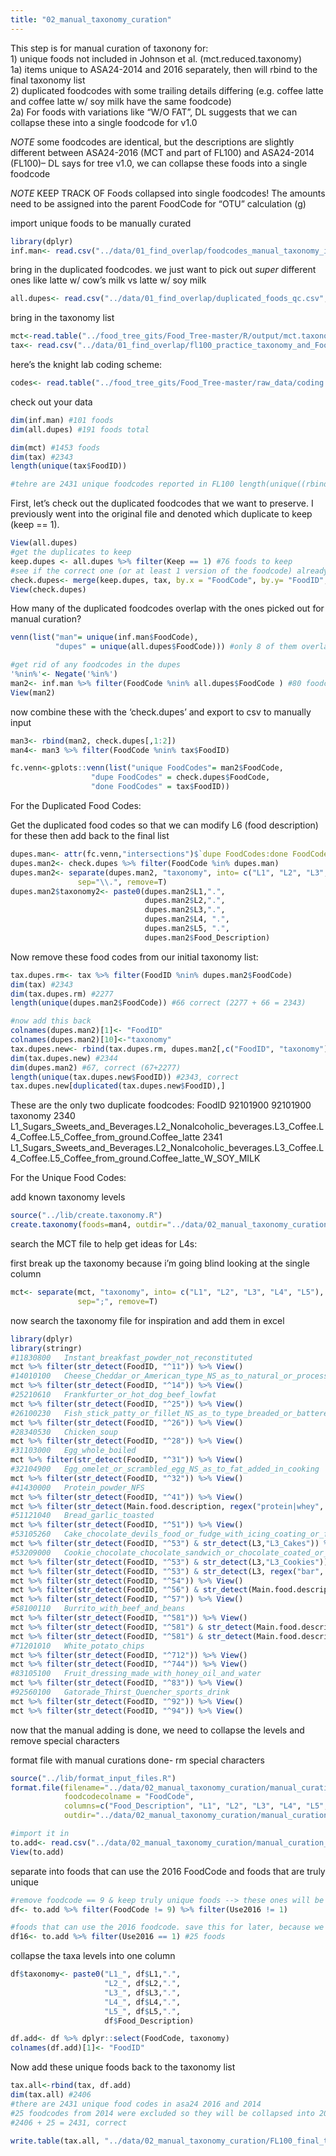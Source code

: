 ```yaml
---
title: "02_manual_taxonomy_curation"
---
```


This step is for manual curation of taxonony for:   
1) unique foods not included in Johnson et al. (mct.reduced.taxonomy)  
  1a) items unique to ASA24-2014 and 2016 separately, then will rbind to the final taxonomy list  
2) duplicated foodcodes with some trailing details differing (e.g. coffee latte and coffee latte w/ soy milk have the same foodcode)   
  2a) For foods with variations like "W/O FAT", DL suggests that we can collapse these into a single foodcode for v1.0   

*NOTE* some foodcodes are identical, but the descriptions are slightly different between ASA24-2016 (MCT and part of FL100) and ASA24-2014 (FL100)-- DL says for tree v1.0, we can collapse these foods into a single foodcode    

*NOTE* KEEP TRACK OF Foods collapsed into single foodcodes! The amounts need to be assigned into the parent FoodCode for "OTU" calculation (g)   

import unique foods to be manually curated 
```r
library(dplyr)
inf.man<- read.csv("../data/01_find_overlap/foodcodes_manual_taxonomy_inf.csv", header=T)
```

bring in the duplicated foodcodes. we just want to pick out *super* different ones like latte w/ cow's milk vs latte w/ soy milk   
```r
all.dupes<- read.csv("../data/01_find_overlap/duplicated_foods_qc.csv", header=T)
```

bring in the taxonomy list   
```r
mct<-read.table("../food_tree_gits/Food_Tree-master/R/output/mct.taxonomy.txt", sep="\t", header=T)
tax<- read.csv("../data/01_find_overlap/fl100_practice_taxonomy_and_FoodCodes.csv", header=T)
```

here's the knight lab coding scheme: 
```r
codes<- read.table("../food_tree_gits/Food_Tree-master/raw_data/coding.scheme.txt", sep="\t", header=T)
```


check out your data  
```r
dim(inf.man) #101 foods
dim(all.dupes) #191 foods total

dim(mct) #1453 foods
dim(tax) #2343 
length(unique(tax$FoodID)) 

#tehre are 2431 unique foodcodes reported in FL100 length(unique((rbind(items, inf)$FoodCode))
```

First, let's check out the duplicated foodcodes that we want to preserve. I previously went into the original file and denoted which duplicate to keep (keep == 1).     
```r
View(all.dupes)
#get the duplicates to keep
keep.dupes <- all.dupes %>% filter(Keep == 1) #76 foods to keep
#see if the correct one (or at least 1 version of the foodcode) already exists in the 'practice' list
check.dupes<- merge(keep.dupes, tax, by.x = "FoodCode", by.y= "FoodID", all.x=T)
View(check.dupes)
```

How many of the duplicated foodcodes overlap with the ones picked out for manual curation?   
```r
venn(list("man"= unique(inf.man$FoodCode), 
          "dupes" = unique(all.dupes$FoodCode))) #only 8 of them overlap 

#get rid of any foodcodes in the dupes
'%nin%'<- Negate('%in%')
man2<- inf.man %>% filter(FoodCode %nin% all.dupes$FoodCode ) #80 foodcodes now 
View(man2)
```

now combine these with the 'check.dupes' and export to csv to manually input 

```r
man3<- rbind(man2, check.dupes[,1:2])
man4<- man3 %>% filter(FoodCode %nin% tax$FoodID)

fc.venn<-gplots::venn(list("unique FoodCodes"= man2$FoodCode,
                  "dupe FoodCodes" = check.dupes$FoodCode,
                  "done FoodCodes" = tax$FoodID))
```

##################################### 
For the Duplicated Food Codes:

Get the duplicated food codes so that we can modify L6 (food description) for these then add back to the final list   
```r
dupes.man<- attr(fc.venn,"intersections")$`dupe FoodCodes:done FoodCodes`
dupes.man2<- check.dupes %>% filter(FoodCode %in% dupes.man)
dupes.man2<- separate(dupes.man2, "taxonomy", into= c("L1", "L2", "L3", "L4", "L5", "Food.Description"), 
               sep="\\.", remove=T)
dupes.man2$taxonomy2<- paste0(dupes.man2$L1,".", 
                              dupes.man2$L2,".",
                              dupes.man2$L3,".", 
                              dupes.man2$L4, ".", 
                              dupes.man2$L5, ".", 
                              dupes.man2$Food_Description)
```

Now remove these food codes from our initial taxonomy list:  
```r
tax.dupes.rm<- tax %>% filter(FoodID %nin% dupes.man2$FoodCode)
dim(tax) #2343
dim(tax.dupes.rm) #2277 
length(unique(dupes.man2$FoodCode)) #66 correct (2277 + 66 = 2343)

#now add this back
colnames(dupes.man2)[1]<- "FoodID"
colnames(dupes.man2)[10]<-"taxonomy"
tax.dupes.new<- rbind(tax.dupes.rm, dupes.man2[,c("FoodID", "taxonomy")])
dim(tax.dupes.new) #2344
dim(dupes.man2) #67, correct (67+2277)
length(unique(tax.dupes.new$FoodID)) #2343, correct
tax.dupes.new[duplicated(tax.dupes.new$FoodID),]

```

These are the only two duplicate foodcodes: 
 FoodID
 92101900
 92101900
                                                                                                                       taxonomy
2340            L1_Sugars_Sweets_and_Beverages.L2_Nonalcoholic_beverages.L3_Coffee.L4_Coffee.L5_Coffee_from_ground.Coffee_latte
2341 L1_Sugars_Sweets_and_Beverages.L2_Nonalcoholic_beverages.L3_Coffee.L4_Coffee.L5_Coffee_from_ground.Coffee_latte_W_SOY_MILK

##################################
For the Unique Food Codes: 

add known taxonomy levels
```r
source("../lib/create.taxonomy.R")
create.taxonomy(foods=man4, outdir="../data/02_manual_taxonomy_curation/manual_curation_L1toL4.txt")
```

search the MCT file to help get ideas for L4s: 

first break up the taxonomy because i'm going blind looking at the single column
```r
mct<- separate(mct, "taxonomy", into= c("L1", "L2", "L3", "L4", "L5"), 
               sep=";", remove=T)
```

now search the taxonomy file for inspiration and add them in excel  
```r
library(dplyr)
library(stringr)
#11830800	Instant_breakfast_powder_not_reconstituted
mct %>% filter(str_detect(FoodID, "^11")) %>% View()
#14010100	Cheese_Cheddar_or_American_type_NS_as_to_natural_or_processed
mct %>% filter(str_detect(FoodID, "^14")) %>% View()
#25210610	Frankfurter_or_hot_dog_beef_lowfat
mct %>% filter(str_detect(FoodID, "^25")) %>% View()
#26100230	Fish_stick_patty_or_fillet_NS_as_to_type_breaded_or_battered_baked
mct %>% filter(str_detect(FoodID, "^26")) %>% View()
#28340530	Chicken_soup
mct %>% filter(str_detect(FoodID, "^28")) %>% View()
#31103000	Egg_whole_boiled
mct %>% filter(str_detect(FoodID, "^31")) %>% View()
#32104900	Egg_omelet_or_scrambled_egg_NS_as_to_fat_added_in_cooking
mct %>% filter(str_detect(FoodID, "^32")) %>% View()
#41430000	Protein_powder_NFS
mct %>% filter(str_detect(FoodID, "^41")) %>% View()
mct %>% filter(str_detect(Main.food.description, regex("protein|whey", ignore_case=T))) %>% View()
#51121040	Bread_garlic_toasted
mct %>% filter(str_detect(FoodID, "^51")) %>% View()
#53105260	Cake_chocolate_devils_food_or_fudge_with_icing_coating_or_filling_made_from_home_recipe_or_purchased_ready_to_eat
mct %>% filter(str_detect(FoodID, "^53") & str_detect(L3,"L3_Cakes")) %>% View()
#53209000	Cookie_chocolate_chocolate_sandwich_or_chocolate_coated_or_striped
mct %>% filter(str_detect(FoodID, "^53") & str_detect(L3,"L3_Cookies")) %>% View()
mct %>% filter(str_detect(FoodID, "^53") & str_detect(L3, regex("bar", ignore_case=T))) %>% View()
mct %>% filter(str_detect(FoodID, "^54")) %>% View()
mct %>% filter(str_detect(FoodID, "^56") & str_detect(Main.food.description, regex("^rice", ignore_case=T))) %>% View()
mct %>% filter(str_detect(FoodID, "^57")) %>% View()
#58100110	Burrito_with_beef_and_beans
mct %>% filter(str_detect(FoodID, "^581")) %>% View()
mct %>% filter(str_detect(FoodID, "^581") & str_detect(Main.food.description, regex("macaroni or noodles with cheese", ignore_case=T))) %>% View()
mct %>% filter(str_detect(FoodID, "^581") & str_detect(Main.food.description, regex("rice", ignore_case=T))) %>% View()
#71201010	White_potato_chips
mct %>% filter(str_detect(FoodID, "^712")) %>% View()
mct %>% filter(str_detect(FoodID, "^744")) %>% View()
#83105100	Fruit_dressing_made_with_honey_oil_and_water
mct %>% filter(str_detect(FoodID, "^83")) %>% View()
#92560100	Gatorade_Thirst_Quencher_sports_drink
mct %>% filter(str_detect(FoodID, "^92")) %>% View()
mct %>% filter(str_detect(FoodID, "^94")) %>% View()
```

#######################################
now that the manual adding is done, we need to collapse the levels and remove special characters

format file with manual curations done- rm special characters

```r
source("../lib/format_input_files.R")
format.file(filename="../data/02_manual_taxonomy_curation/manual_curation_L1toL4_done.txt",
            foodcodecolname = "FoodCode", 
            columns=c("Food_Description", "L1", "L2", "L3", "L4", "L5", "Note", "Use2016"),
            outdir="../data/02_manual_taxonomy_curation/manual_curation_L1toL4_done_formatted.txt")

#import it in
to.add<- read.csv("../data/02_manual_taxonomy_curation/manual_curation_L1toL4_done_formatted.txt", header=T, sep="\t")
View(to.add)
```


separate into foods that can use the 2016 FoodCode and foods that are truly unique 

```r
#remove foodcode == 9 & keep truly unique foods --> these ones will be added to the final FL100 taxa list
df<- to.add %>% filter(FoodCode != 9) %>% filter(Use2016 != 1) 

#foods that can use the 2016 foodcode. save this for later, because we'll have to reassign the OTU/food amounts to these foodcodes!!These ones don't get added to the final FL100 taxa list
df16<- to.add %>% filter(Use2016 == 1) #25 foods
```

collapse the taxa levels into one column
```r
df$taxonomy<- paste0("L1_", df$L1,".",
                     "L2_", df$L2,".",
                     "L3_", df$L3,".",
                     "L4_", df$L4,".",
                     "L5_", df$L5,".",
                     df$Food_Description)

df.add<- df %>% dplyr::select(FoodCode, taxonomy)
colnames(df.add)[1]<- "FoodID"
```

Now add these unique foods back to the taxonomy list  
```r
tax.all<-rbind(tax, df.add)
dim(tax.all) #2406
#there are 2431 unique food codes in asa24 2016 and 2014
#25 foodcodes from 2014 were excluded so they will be collapsed into 2016 foodcodes
#2406 + 25 = 2431, correct 

write.table(tax.all, "../data/02_manual_taxonomy_curation/FL100_final_taxonomy.txt", sep="\t") #remember this isn't newick friendly
```



